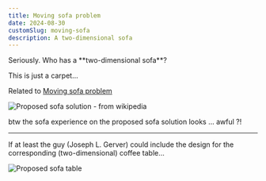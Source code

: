 ```yaml
---
title: Moving sofa problem
date: 2024-08-30
customSlug: moving-sofa
description: A two-dimensional sofa
---
```




<Thought>
Seriously. Who has a **two-dimensional sofa**?

This is just a carpet...
</Thought>

Related to [Moving sofa problem](https://en.m.wikipedia.org/wiki/Moving_sofa_problem)



<Image src={MovingSofa} alt="Proposed sofa solution - from wikipedia" />

btw the sofa experience on the proposed sofa solution looks ... awful ?!

---

If at least the guy (Joseph L. Gerver) could include the design for the corresponding (two-dimensional) coffee table...


<Image src={MovingSofaTable} alt="Proposed sofa table" />
